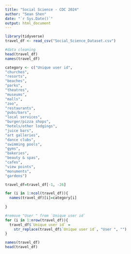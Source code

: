 ```yaml
---
title: "Social Science - CDC 2024"
author: "Sean Shen"
date: "`r Sys.Date()`"
output: html_document
---
```


```r
library(tidyverse)
travel_df <- read_csv("Social_Science_Dataset.csv")
```


```r
#data cleaning
head(travel_df)
names(travel_df)

category <- c("Unique user id",
"churches",
"resorts",
"beaches", 
"parks", 
"theatres", 
"museums", 
"malls", 
"zoo", 
"restaurants", 
"pubs/bars", 
"local services",
"burger/pizza shops", 
"hotels/other lodgings", 
"juice bars", 
"art galleries", 
"dance clubs", 
"swimming pools", 
"gyms", 
"bakeries",
"beauty & spas", 
"cafes",
"view points",
"monuments",
"gardens")

travel_df=travel_df[-1, -26]

for (i in 1:ncol(travel_df)){
  names(travel_df)[i]=category[i]
  
}

#remove "User " from `Unique user id`
for (i in 1:nrow(travel_df)){
  travel_df$`Unique user id` = 
    str_replace(travel_df$`Unique user id`, "User ", "")
}

names(travel_df)
head(travel_df)

```



